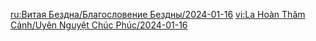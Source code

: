 {{Blessing of the Abyssal Moon
|name       = Bursting
|phase      = Waning
|image      = Spiral Abyss Blessing 76.png
|details    = <li>After a character obtains an Elemental Shard created by the Crystallize reaction, it will be counted. When the count reaches 3, a {{Color|BP|shockwave will be released}} at the character's location, dealing True DMG to nearby opponents, and resetting the count. 1 such shockwave can be triggered every 6s.</li>
|time_start = 2024-01-16 04:00:00
|time_end   = 2024-02-01 03:59:59
}}
<noinclude>
<!-- interwikis -->
[[ru:Витая Бездна/Благословение Бездны/2024-01-16]]
[[vi:La Hoàn Thâm Cảnh/Uyên Nguyệt Chúc Phúc/2024-01-16]]
</noinclude>